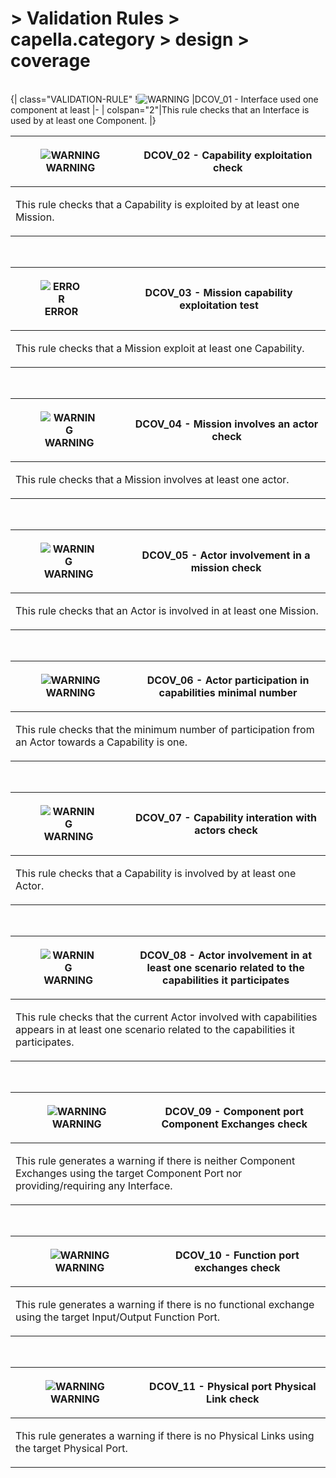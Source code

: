       
= > Validation Rules > capella.category > design > coverage =
            
<br>         
{| class="VALIDATION-RULE"
![[Image:../../../Images/warning.gif|WARNING]]
|DCOV_01 - Interface used one component at least 
|-
| colspan="2"|This rule checks that an Interface is used by at least one Component.  
|}     
<br>  

{| class="VALIDATION-RULE"
![[Image:../../../Images/warning.gif|WARNING]]
|DCOV_02 - Capability exploitation check 
|-
| colspan="2"|This rule checks that a Capability is exploited by at least one Mission. 
|}     
<br>  

{| class="VALIDATION-RULE"
![[Image:../../../Images/error.gif|ERROR]]
|DCOV_03 - Mission capability exploitation test  
|-
| colspan="2"|This rule checks that a Mission exploit at least one Capability. 
|}     
<br>  

{| class="VALIDATION-RULE"
![[Image:../../../Images/warning.gif|WARNING]]
|DCOV_04 - Mission involves an actor check  
|-
| colspan="2"|This rule checks that a Mission involves at least one actor. 
|}     
<br>  

{| class="VALIDATION-RULE"
![[Image:../../../Images/warning.gif|WARNING]]
|DCOV_05 - Actor involvement in a mission check  
|-
| colspan="2"|This rule checks that an Actor is involved in at least one Mission.  
|}     
<br>  

{| class="VALIDATION-RULE"
![[Image:../../../Images/warning.gif|WARNING]]
|DCOV_06 - Actor participation in capabilities minimal number 
|-
| colspan="2"|This rule checks that the minimum number of participation from an Actor towards a Capability is one.  
|}     
<br>  

{| class="VALIDATION-RULE"
![[Image:../../../Images/warning.gif|WARNING]]
|DCOV_07 - Capability interation with actors check  
|-
| colspan="2"|This rule checks that a Capability is involved by at least one Actor. 
|}     
<br>  

{| class="VALIDATION-RULE"
![[Image:../../../Images/warning.gif|WARNING]]
|DCOV_08 - Actor involvement in at least one scenario related to the capabilities it participates 
|-
| colspan="2"|This rule checks that the current Actor involved with capabilities appears in at least one scenario related to the capabilities it participates. 
|}     
<br>  

{| class="VALIDATION-RULE"
![[Image:../../../Images/warning.gif|WARNING]]
|DCOV_09 - Component port Component Exchanges check 
|-
| colspan="2"|This rule generates a warning if there is neither Component Exchanges using the target Component Port nor providing/requiring any Interface. 
|}     
<br>  

{| class="VALIDATION-RULE"
![[Image:../../../Images/warning.gif|WARNING]]
|DCOV_10 - Function port exchanges check 
|-
| colspan="2"|This rule generates a warning if there is no functional exchange using the target Input/Output Function Port.
|}     
<br>  

{| class="VALIDATION-RULE"
![[Image:../../../Images/warning.gif|WARNING]]
|DCOV_11 - Physical port Physical Link check 
|-
| colspan="2"|This rule generates a warning if there is no Physical Links using the target Physical Port.  
|}     
<br>  